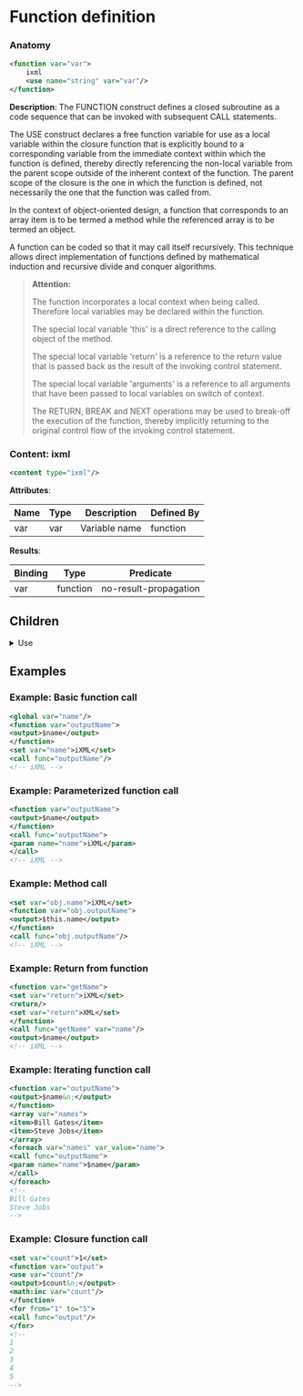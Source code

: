# Function definition

### Anatomy

```xml
<function var="var">
    ixml
    <use name="string" var="var"/>
</function>
```

 **Description**:
 The FUNCTION construct defines a closed subroutine as a code sequence that can be invoked with subsequent CALL statements.

The USE construct declares a free function variable for use as a local variable within the closure function that is explicitly bound to a corresponding variable from the immediate context within which the function is defined, thereby directly referencing the non-local variable from the parent scope outside of the inherent context of the function. The parent scope of the closure is the one in which the function is defined, not necessarily the one that the function was called from.

In the context of object-oriented design, a function that corresponds to an array item is to be termed a method while the referenced array is to be termed an object.

A function can be coded so that it may call itself recursively. This technique allows direct implementation of functions defined by mathematical induction and recursive divide and conquer algorithms.


> **Attention:**
>
> The function incorporates a local context when being called. Therefore local variables may be declared within the function.
> 
> The special local variable 'this' is a direct reference to the calling object of the method.
> 
> The special local variable 'return' is a reference to the return value that is passed back as the result of the invoking control statement.
> 
> The special local variable 'arguments' is a reference to all arguments that have been passed to local variables on switch of context.
> 
> The RETURN, BREAK and NEXT operations may be used to break-off the execution of the function, thereby implicitly returning to the original control flow of the invoking control statement.

### Content: ixml

```xml
<content type="ixml"/>
```

**Attributes**:

| Name | Type | Description | Defined By |
| ---- | ---- | ----------- | ---------- |
| var | var | Variable name | function |


**Results**:

| Binding | Type | Predicate |
| ------- | ---- | --------- |
| var | function | no-result-propagation |


## Children

<details>
<summary>Use</summary>

### Anatomy
```xml
<use name="string" var="var"></use>
```

**Attributes**:

| Name | Type | Description |
| ---- | ---- | ----------- |
| name | string | Name |
| var | var | Variable name |

</details>

## Examples

### Example: Basic function call

```xml
<global var="name"/>
<function var="outputName">
<output>$name</output>
</function>
<set var="name">iXML</set>
<call func="outputName"/>
<!-- iXML -->
```

### Example: Parameterized function call

```xml
<function var="outputName">
<output>$name</output>
</function>
<call func="outputName">
<param name="name">iXML</param>
</call>
<!-- iXML -->
```

### Example: Method call

```xml
<set var="obj.name">iXML</set>
<function var="obj.outputName">
<output>$this.name</output>
</function>
<call func="obj.outputName"/>
<!-- iXML -->
```

### Example: Return from function

```xml
<function var="getName">
<set var="return">iXML</set>
<return/>
<set var="return">XML</set>
</function>
<call func="getName" var="name"/>
<output>$name</output>
<!-- iXML -->
```

### Example: Iterating function call

```xml
<function var="outputName">
<output>$name&n;</output>
</function>
<array var="names">
<item>Bill Gates</item>
<item>Steve Jobs</item>
</array>
<foreach var="names" var_value="name">
<call func="outputName">
<param name="name">$name</param>
</call>
</foreach>
<!--
Bill Gates
Steve Jobs
-->
```

### Example: Closure function call

```xml
<set var="count">1</set>
<function var="output">
<use var="count"/>
<output>$count&n;</output>
<math:inc var="count"/>
</function>
<for from="1" to="5">
<call func="output"/>
</for>
<!--
1
2
3
4
5
-->
```

